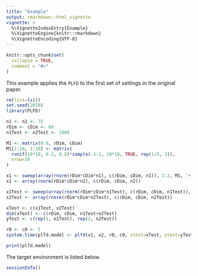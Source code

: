 ```yaml
---
title: "Example"
output: rmarkdown::html_vignette
vignette: >
  %\VignetteIndexEntry{Example}
  %\VignetteEngine{knitr::rmarkdown}
  %\VignetteEncoding{UTF-8}
---
```


```r
knitr::opts_chunk$set(
  collapse = TRUE,
  comment = "#>"
)
```

This example applies the `PLFD` to the first set of settings in the original paper. 

```r
rm(list=ls())
set.seed(2020)
library(PLFD)

n1 <- n2 <- 75
rDim <- cDim <- 60
n1Test <- n2Test <- 1000

M1 <- matrix(0.0, rDim, cDim)
M1[1:10, 1:10] <- matrix(
  runif(10*10, 0.2, 0.8)*sample(-1:1, 10*10, TRUE, rep(1/3, 3)),
  nrow=10
)

x1 <- sweep(array(rnorm(rDim*cDim*n1), c(rDim, cDim, n1)), 1:2, M1, '+')
x2 <- array(rnorm(rDim*cDim*n2), c(rDim, cDim, n2))

x1Test <- sweep(array(rnorm(rDim*cDim*n1Test), c(rDim, cDim, n1Test)), 1:2, M1, '+')
x2Test <- array(rnorm(rDim*cDim*n2Test), c(rDim, cDim, n2Test))

xTest <- c(x1Test, x2Test)
dim(xTest) <- c(rDim, cDim, n1Test+n2Test)
yTest <- c(rep(1, n1Test), rep(2, n2Test))

r0 <- c0 <- 5
system.time(plfd.model <- plfd(x1, x2, r0, c0, xtest=xTest, ytest=yTest))

print(plfd.model)
```

The target environment is listed below.

```r
sessionInfo()
```